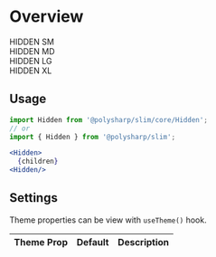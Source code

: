 

<Meta title="Miscellaneous" component={Hidden} />

# Overview

<Preview withToolbar>
  <Story name="Hidden">
    <div style={{ display: 'flex', flexDirection: 'column' }}>
      <Hidden sm>
        <div style={{ height: '200px', width: '100%', border: '1px solid #000' }}>HIDDEN SM</div>
      </Hidden>
      <Hidden md>
        <div style={{ height: '200px', width: '100%', border: '1px solid #000' }}>HIDDEN MD</div>
      </Hidden>
      <Hidden lg>
        <div style={{ height: '200px', width: '100%', border: '1px solid #000' }}>HIDDEN LG</div>
      </Hidden>
      <Hidden xl>
        <div style={{ height: '200px', width: '100%', border: '1px solid #000' }}>HIDDEN XL</div>
      </Hidden>
    </div>
  </Story>
</Preview>

<Props of={Hidden} />

## Usage

```jsx
import Hidden from '@polysharp/slim/core/Hidden';
// or
import { Hidden } from '@polysharp/slim';

<Hidden>
  {children}
<Hidden/>
```

## Settings

Theme properties can be view with `useTheme()` hook.

| Theme Prop | Default | Description |
| ---------- | ------- | ----------- |


